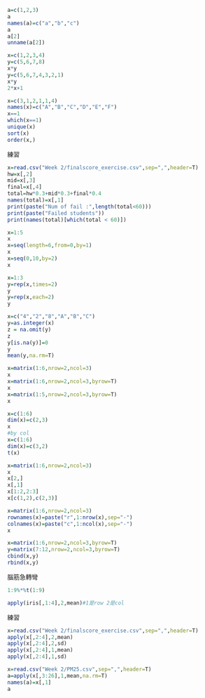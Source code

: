 ```R
a=c(1,2,3)
a
names(a)=c("a","b","c")
a
a[2]
unname(a[2])
```

```r
x=c(1,2,3,4)
y=c(5,6,7,8)
x*y
y=c(5,6,7,4,3,2,1)
x*y
2*x+1
```

```r
x=c(3,1,2,1,1,4)
names(x)=c("A","B","C","D","E","F")
x==1
which(x==1)
unique(x)
sort(x)
order(x,)
```

練習

```r
x=read.csv("Week 2/finalscore_exercise.csv",sep=",",header=T)
hw=x[,2]
mid=x[,3]
final=x[,4]
total=hw*0.3+mid*0.3+final*0.4
names(total)=x[,1]
print(paste("Num of fail :",length(total<60)))
print(paste("Failed students"))
print(names(total)[which(total < 60)])
```

```r
x=1:5
x
x=seq(length=6,from=0,by=1)
x
x=seq(0,10,by=2)
x
```

```r
x=1:3
y=rep(x,times=2)
y
y=rep(x,each=2)
y

```

```r
x=c("4","2","8","A","B","C")
y=as.integer(x)
z = na.omit(y)
z
y[is.na(y)]=0
y
mean(y,na.rm=T)

```

```r
x=matrix(1:6,nrow=2,ncol=3)
x
x=matrix(1:6,nrow=2,ncol=3,byrow=T)
x
x=matrix(1:5,nrow=2,ncol=3,byrow=T)
x
```

```r
x=c(1:6)
dim(x)=c(2,3)
x
#by col
x=c(1:6)
dim(x)=c(3,2)
t(x)


```

```r
x=matrix(1:6,nrow=2,ncol=3)
x
x[2,]
x[,1]
x[1:2,2:3]
x[c(1,2),c(2,3)]
```

```r
x=matrix(1:6,nrow=2,ncol=3)
rownames(x)=paste("r",1:nrow(x),sep="-")
colnames(x)=paste("c",1:ncol(x),sep="-")
x
```

```r
x=matrix(1:6,nrow=2,ncol=3,byrow=T)
y=matrix(7:12,nrow=2,ncol=3,byrow=T)
cbind(x,y)
rbind(x,y)
```

腦筋急轉彎

```r
1:9%*%t(1:9)
```

```r
apply(iris[,1:4],2,mean)#1是row 2是col
```

練習

```r
x=read.csv("Week 2/finalscore_exercise.csv",sep=",",header=T)
apply(x[,2:4],2,mean)
apply(x[,2:4],2,sd)
apply(x[,2:4],1,mean)
apply(x[,2:4],1,sd)
```

```r
x=read.csv("Week 2/PM25.csv",sep=",",header=T)
a=apply(x[,3:26],1,mean,na.rm=T)
names(a)=x[,1]
a

```
